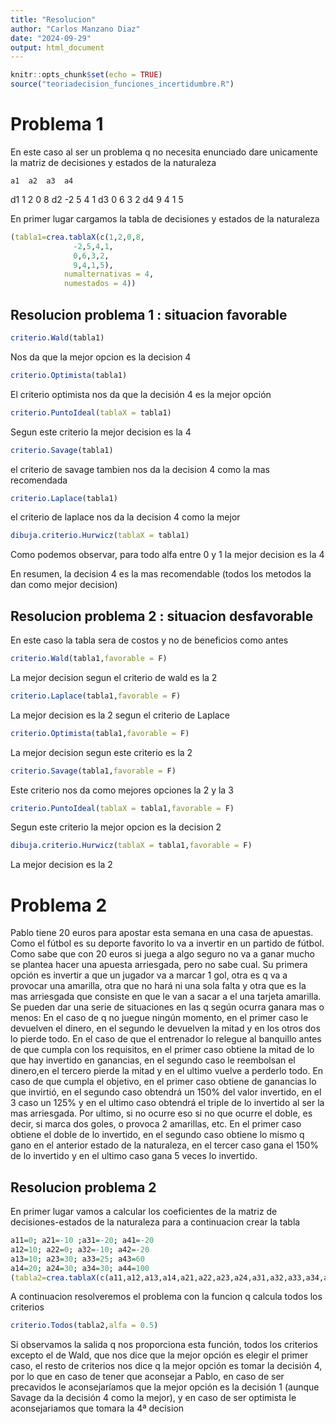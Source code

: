 ```yaml
---
title: "Resolucion"
author: "Carlos Manzano Diaz"
date: "2024-09-29"
output: html_document
---
```


```r
knitr::opts_chunk$set(echo = TRUE)
source("teoriadecision_funciones_incertidumbre.R")
```

# Problema 1
En este caso al ser un problema q no necesita enunciado dare unicamente la matriz
de decisiones y estados de la naturaleza

    a1  a2  a3  a4  
d1  1   2   0   8
d2  -2  5   4   1
d3  0   6   3   2
d4  9   4   1   5

En primer lugar cargamos la tabla de decisiones y estados de la naturaleza
```r
(tabla1=crea.tablaX(c(1,2,0,8,
              -2,5,4,1,
              0,6,3,2,
              9,4,1,5),
            numalternativas = 4,
            numestados = 4))
```

## Resolucion problema 1 : situacion favorable
```r
criterio.Wald(tabla1)
```
Nos da que la mejor opcion es la decision 4

```r
criterio.Optimista(tabla1)
```
El criterio optimista nos da que la decisión 4 es la mejor opción

```r
criterio.PuntoIdeal(tablaX = tabla1)
```
Segun este criterio la mejor decision es la 4

```r
criterio.Savage(tabla1)
```
el criterio de savage tambien nos da la decision 4 como la mas recomendada

```r
criterio.Laplace(tabla1)
```
el criterio de laplace nos da la decision 4 como la mejor

```r
dibuja.criterio.Hurwicz(tablaX = tabla1)
```
Como podemos observar, para todo alfa entre 0 y 1 la mejor decision es la 4

En resumen, la decision 4 es la mas recomendable (todos los metodos la dan como mejor decision)

## Resolucion problema 2 : situacion desfavorable
En este caso la tabla sera de costos y no de beneficios como antes

```r
criterio.Wald(tabla1,favorable = F)
```
La mejor decision segun el criterio de wald es la 2

```r
criterio.Laplace(tabla1,favorable = F)
```
La mejor decision es la 2 segun el criterio de Laplace

```r
criterio.Optimista(tabla1,favorable = F)
```
La mejor decision segun este criterio es la 2

```r
criterio.Savage(tabla1,favorable = F)
```
Este criterio nos da como mejores opciones la 2 y la 3

```r
criterio.PuntoIdeal(tablaX = tabla1,favorable = F)
```
Segun este criterio la mejor opcion es la decision 2

```r
dibuja.criterio.Hurwicz(tablaX = tabla1,favorable = F)
```
La mejor decision es la 2

# Problema 2

Pablo tiene 20 euros para apostar esta semana en una casa de apuestas. Como el fútbol es su deporte 
favorito lo va a invertir en un partido de fútbol. Como sabe que con 20 euros si juega a algo seguro no va a ganar mucho se plantea hacer una apuesta arriesgada, pero no sabe cual.
Su primera opción es invertir a que un jugador va a marcar 1 gol, otra es q va a provocar una amarilla,
otra que no hará ni una sola falta y otra que es la mas arriesgada que consiste en que le van a sacar a el una tarjeta amarilla.
Se pueden dar una serie de situaciones en las q según ocurra ganara mas o menos:
En el caso de q no juegue ningún momento, en el primer caso le devuelven el dinero, en el segundo le devuelven la mitad y en los otros dos lo pierde todo. En el caso de que el entrenador lo relegue al banquillo antes de que cumpla con los requisitos, en el primer caso obtiene la mitad de lo que hay invertido en ganancias, en el segundo caso le reembolsan el dinero,en el tercero pierde la mitad y en el ultimo vuelve a perderlo todo. En caso de que cumpla el objetivo, en el primer caso obtiene de ganancias lo que invirtió, en el segundo caso obtendrá un 150% del valor invertido, en el 3 caso un 125% y en el ultimo
caso obtendrá el triple de lo invertido al ser la mas arriesgada. Por ultimo, si no ocurre eso si no que ocurre el doble, es decir, si marca dos goles, o provoca 2 amarillas, etc. En el primer caso obtiene el doble de lo invertido, en el segundo caso obtiene lo mismo q gano en el anterior estado de la naturaleza, en el tercer caso
gana el 150% de lo invertido y en el ultimo caso gana 5 veces lo invertido.

## Resolucion problema 2

En primer lugar vamos a calcular los coeficientes de la matriz de decisiones-estados de la naturaleza para
a continuacion crear la tabla
```r
a11=0; a21=-10 ;a31=-20; a41=-20
a12=10; a22=0; a32=-10; a42=-20
a13=10; a23=30; a33=25; a43=60
a14=20; a24=30; a34=30; a44=100
(tabla2=crea.tablaX(c(a11,a12,a13,a14,a21,a22,a23,a24,a31,a32,a33,a34,a41,a42,a43,a44),numalternativas = 4,numestados = 4))
```
A continuacion resolveremos el problema con la funcion q calcula todos los criterios
```r
criterio.Todos(tabla2,alfa = 0.5)
```
Si observamos la salida q nos proporciona esta función, todos los criterios excepto el de Wald, que nos dice que la mejor opción es elegir el primer caso, el resto de criterios nos dice q la mejor opción es tomar la decisión 4, por lo que en caso de tener que aconsejar a Pablo, en caso de ser precavidos le aconsejaríamos
que la mejor opción es la decisión 1 (aunque Savage da la decisión 4 como la mejor), y en caso de ser optimista le aconsejariamos que tomara la 4ª decision


